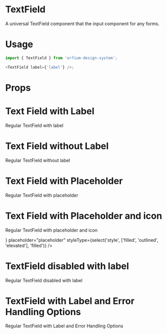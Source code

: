
<Meta title="Design System/TextField" component={TextField} />

# TextField

A universal TextField component that the input component for any forms.

# Usage

```js
import { TextField } from 'orfium-design-system';

<TextField label={'label'} />;
```

# Props

<Props of={TextField} />

# Text Field with Label

Regular TextField with label

<Preview>
  <Story name="Text Field with Label">
    <Stack>
      <TextField
        label={'Label'}
        lean={boolean('lean version', false)}
        styleType={select('style', ['filled', 'outlined', 'elevated'], 'filled')}
      />
    </Stack>
  </Story>
</Preview>

# Text Field without Label

Regular TextField without label

<Preview>
  <Story name="Text Field without Label">
    <Stack>
      <TextField
        lean={boolean('lean version', false)}
        styleType={select('style', ['filled', 'outlined', 'elevated'], 'filled')}
      />
    </Stack>
  </Story>
</Preview>

# Text Field with Placeholder

Regular TextField with placeholder

<Preview>
  <Story name="Text Field with Placeholder">
    <Stack>
      <TextField
        lean={boolean('lean version', false)}
        placeholder="placeholder"
        styleType={select('style', ['filled', 'outlined', 'elevated'], 'filled')}
      />
    </Stack>
  </Story>
</Preview>

# Text Field with Placeholder and icon

Regular TextField with placeholder and icon

<Preview>
  <Story name="Text Field with Placeholder and icon">
    <Stack>
      <TextField
        lean={boolean('lean version', false)}
        leftIcon={
          <img src="https://brandmark.io/logo-rank/random/pepsi.png" width="16" height="16" />
        }
        placeholder="placeholder"
        styleType={select('style', ['filled', 'outlined', 'elevated'], 'filled')}
      />
    </Stack>
  </Story>
</Preview>

# TextField disabled with label

Regular TextField disabled with label

<Preview>
  <Story name="TextField disabled with label">
    <Stack>
      <TextField
        disabled
        label={'Label'}
        lean={boolean('lean version', false)}
        styleType={select('style', ['filled', 'outlined', 'elevated'], 'filled')}
      />
    </Stack>
  </Story>
</Preview>

# TextField with Label and Error Handling Options

Regular TextField with Label and Error Handling Options

<Preview>
  <Story name="TextField with label and error handling options" parameters={{ decorators: [withKnobs] }}>
    <Stack>
      <TextFieldShowcase
        errorMsg={text('custom error message', '')}
        label={'Label'}
        lean={boolean('lean version', false)}
        status={select('status', ['success', 'error'], 'error')}
        styleType={select('style', ['filled', 'outlined', 'elevated'], 'filled')}
        withErrorMsg={boolean('with error message', false)}
        withIndicator={boolean('with indicator', false)}
      />
    </Stack>
  </Story>
</Preview>
